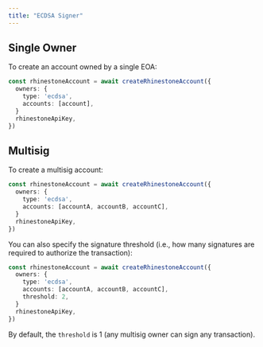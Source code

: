 ```yaml
---
title: "ECDSA Signer"
---
```


## Single Owner

To create an account owned by a single EOA:

```ts
const rhinestoneAccount = await createRhinestoneAccount({
  owners: {
    type: 'ecdsa',
    accounts: [account],
  }
  rhinestoneApiKey,
})
```

## Multisig

To create a multisig account:

```ts {4}
const rhinestoneAccount = await createRhinestoneAccount({
  owners: {
    type: 'ecdsa',
    accounts: [accountA, accountB, accountC],
  }
  rhinestoneApiKey,
})
```


You can also specify the signature threshold (i.e., how many signatures are required to authorize the transaction):

```ts {5}
const rhinestoneAccount = await createRhinestoneAccount({
  owners: {
    type: 'ecdsa',
    accounts: [accountA, accountB, accountC],
    threshold: 2,
  }
  rhinestoneApiKey,
})
```

By default, the `threshold` is 1 (any multisig owner can sign any transaction).
